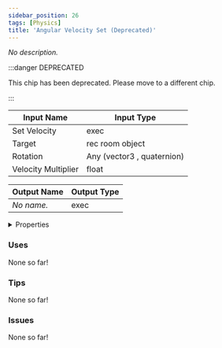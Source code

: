 ```yaml
---
sidebar_position: 26
tags: [Physics]
title: 'Angular Velocity Set (Deprecated)'
---
```


*No description.*

:::danger DEPRECATED

This chip has been deprecated. Please move to a different chip.

:::


<EsbSvg />

| Input Name | Input Type |
|-----------|-----------|
| Set Velocity | exec |
| Target | rec room object |
| Rotation | Any (vector3 , quaternion) |
| Velocity Multiplier | float |

| Output Name | Output Type |
|-----------|-----------|
| *No name.* | exec |


<details>
  <summary>Properties</summary>
  <div>
    <div>
    <table>
      <thead>
        <tr>
          <th>Is beta required?</th>
          <th>✅</th>
        </tr>
        <tr>
          <th>Is this chip a trolling risk?</th>
          <th>❌</th>
        </tr>
        <tr>
          <th>Is this chip a role assignment risk?</th>
          <th>❌</th>
        </tr>
        <tr>
          <th>Chip UUID</th>
          <th>98b24bc7-32d8-4386-9348-d44ad00d7702</th>
        </tr>
      </thead>
    </table>
    </div>
  </div>
</details>

### Uses

None so far!

### Tips

None so far!

### Issues

None so far!